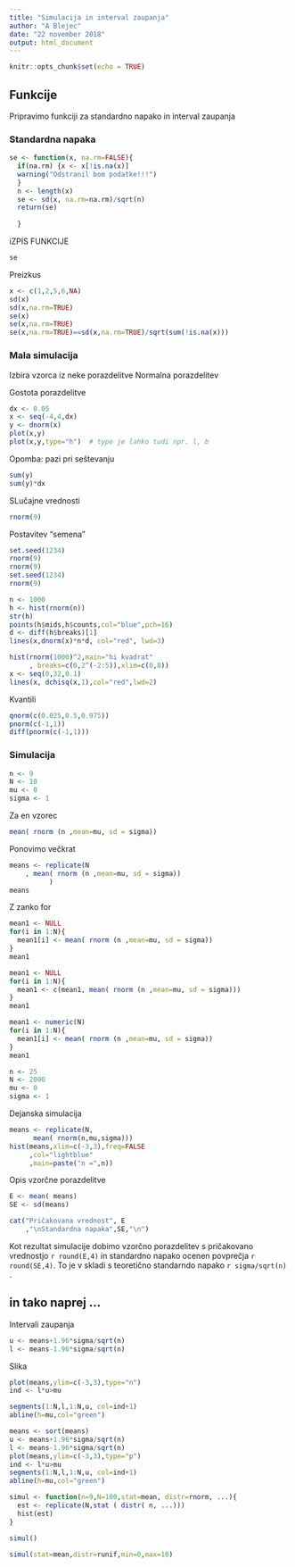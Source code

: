 ```yaml
---
title: "Simulacija in interval zaupanja"
author: "A Blejec"
date: "22 november 2018"
output: html_document
---
```


```r
knitr::opts_chunk$set(echo = TRUE)
```

## Funkcije

Pripravimo funkciji za standardno napako in interval zaupanja

### Standardna napaka

```r
se <- function(x, na.rm=FALSE){
  if(na.rm) {x <- x[!is.na(x)]
  warning("Odstranil bom podatke!!!")
  }
  n <- length(x)
  se <- sd(x, na.rm=na.rm)/sqrt(n)
  return(se)
  
  }
```

iZPIS FUNKCIJE
```r
se
```


Preizkus

```r
x <- c(1,2,5,6,NA)
sd(x)
sd(x,na.rm=TRUE)
se(x)
se(x,na.rm=TRUE)
se(x,na.rm=TRUE)==sd(x,na.rm=TRUE)/sqrt(sum(!is.na(x)))
```

### Mala simulacija

Izbira vzorca iz neke porazdelitve
Normalna porazdelitev

Gostota porazdelitve

```r
dx <- 0.05
x <- seq(-4,4,dx)
y <- dnorm(x)
plot(x,y)
plot(x,y,type="h")  # type je lahko tudi npr. l, b
```

Opomba: pazi pri seštevanju

```r
sum(y)
sum(y)*dx
```


SLučajne vrednosti

```r
rnorm(9)
```

Postavitev "semena"

```r
set.seed(1234)
rnorm(9)
rnorm(9)
set.seed(1234)
rnorm(9)
```

```r
n <- 1000
h <- hist(rnorm(n))
str(h)
points(h$mids,h$counts,col="blue",pch=16)
d <- diff(h$breaks)[1]
lines(x,dnorm(x)*n*d, col="red", lwd=3)
```

```r
hist(rnorm(1000)^2,main="hi kvadrat"
     , breaks=c(0,2^(-2:5)),xlim=c(0,8))
x <- seq(0,32,0.1)
lines(x, dchisq(x,1),col="red",lwd=2)
```

Kvantili

```r
qnorm(c(0.025,0.5,0.975))
pnorm(c(-1,1))
diff(pnorm(c(-1,1)))
```

### Simulacija

```r
n <- 9
N <- 10
mu <- 0
sigma <- 1
```

Za en vzorec

```r
mean( rnorm (n ,mean=mu, sd = sigma))
```

Ponovimo večkrat

```r
means <- replicate(N
    , mean( rnorm (n ,mean=mu, sd = sigma))
          )
means
```

Z zanko for

```r
mean1 <- NULL
for(i in 1:N){
  mean1[i] <- mean( rnorm (n ,mean=mu, sd = sigma))
}
mean1
```

```r
mean1 <- NULL
for(i in 1:N){
  mean1 <- c(mean1, mean( rnorm (n ,mean=mu, sd = sigma)))
}
mean1
```

```r
mean1 <- numeric(N)
for(i in 1:N){
  mean1[i] <- mean( rnorm (n ,mean=mu, sd = sigma))
}
mean1
```


```r
n <- 25
N <- 2000
mu <- 0
sigma <- 1
```
Dejanska simulacija
```r
means <- replicate(N, 
      mean( rnorm(n,mu,sigma)))
hist(means,xlim=c(-3,3),freq=FALSE
     ,col="lightblue"
     ,main=paste("n =",n))
```

Opis vzorčne porazdelitve

```r
E <- mean( means)
SE <- sd(means)
```

```r
cat("Pričakovana vrednost", E
    ,"\nStandardna napaka",SE,"\n")
```

Kot rezultat simulacije dobimo vzorčno porazdelitev s pričakovano vrednostjo `r round(E,4)` in standardno napako ocenen povprečja `r round(SE,4)`.
To je v skladi s teoretično standarndo napako `r sigma/sqrt(n)` .

## in tako naprej ...

Intervali zaupanja

```r
u <- means+1.96*sigma/sqrt(n)
l <- means-1.96*sigma/sqrt(n)

```

Slika

```r
plot(means,ylim=c(-3,3),type="n")
ind <- l*u>mu

segments(1:N,l,1:N,u, col=ind+1)
abline(h=mu,col="green")
```


```r
means <- sort(means)
u <- means+1.96*sigma/sqrt(n)
l <- means-1.96*sigma/sqrt(n)
plot(means,ylim=c(-3,3),type="p")
ind <- l*u>mu
segments(1:N,l,1:N,u, col=ind+1)
abline(h=mu,col="green")
```

```r
simul <- function(n=9,N=100,stat=mean, distr=rnorm, ...){
  est <- replicate(N,stat ( distr( n, ...)))
  hist(est)
}
```

```r
simul()
```

```r
simul(stat=mean,distr=runif,min=0,max=10)
```


